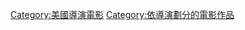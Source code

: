 {{Cat more|丹尼斯·杜根}}

{{DEFAULTSORT:Dugan, Dennis}}
[[Category:美國導演電影|Category:美國導演電影]]
[[Category:依導演劃分的電影作品|Category:依導演劃分的電影作品]]